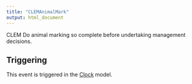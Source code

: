 ```yaml
---
title: "CLEMAnimalMark"
output: html_document
---
```



CLEM Do animal marking so complete before undertaking management decisions.

## Triggering

This event is triggered in the [Clock](/docs/Models/Clock.qmd) model.
